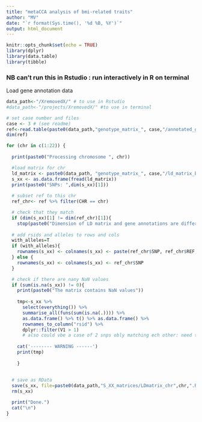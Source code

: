 ```yaml
---
title: "metaCCA analysis of bmi-related traits"
author: "MV"
date: "`r format(Sys.time(), '%d %B, %Y')`"
output: html_document
---
```


```r
knitr::opts_chunk$set(echo = TRUE)
library(dplyr)
library(data.table)
library(tibble)
```

### NB can't run this in Rstudio : run interactively in R on terminal 


Load gene annotation data
```r
data_path<-"/XremovedX/" # to use in Rstudio 
#data_path<-"/projects/XremovedX/" #to use in terminal

# set case number and files
case <- 3 # (see readme)
ref<-read.table(paste0(data_path,"genotype_matrix_", case,"/annotated_genes.txt"), header=T, stringsAsFactors = F)
dim(ref)
```



```r
for (chr in c(1:22)) {
  
  print(paste0("Processing chromosome ", chr))

  #load matrix for chr
  ld_matrix <- paste0(data_path, "genotype_matrix_", case,"/ld_matrix_by_chr/ld_matrix_chr", chr, ".ld")
  s_xx <- as.data.frame(fread(ld_matrix))
  print(paste0("SNPs: ",dim(s_xx)[1]))
  
  # subset ref to this chr
  ref_chr<- ref %>% filter(CHR == chr)

  # check that they match
  if (dim(s_xx)[1] != dim(ref_chr)[1]){
    stop(paste0("Dimension of LD matrix and gene annotations are different for chr", chr))}
  
  # add rsids and alleles to rows and cols
  with_alleles=T
  if (with_alleles){ 
    rownames(s_xx) <- colnames(s_xx) <- paste(ref_chr$SNP, ref_chr$REF, ref_chr$ALT, sep="_")
  } else {
    rownames(s_xx) <- colnames(s_xx) <- ref_chr$SNP
  }

  # check if there are nany NaN values
  if (sum(is.na(s_xx)) != 0){
    print(paste0("The matrix contains NaN values"))
    
    tmp<-s_xx %>%
      select(everything()) %>%  
      summarise_all(funs(sum(is.na(.)))) %>% 
      as.data.frame() %>% t() %>% as.data.frame() %>% 
      rownames_to_column("rsid") %>% 
      dplyr::filter(V1 > 1)
      # also could vbe a case of 2 snps obly matching ech other: need to review manually
    
    cat('-------- WARNING ------')
    print(tmp)
    
    }
  
  
  # save as RData
  save(s_xx, file=paste0(data_path,"S_XX_matrices/LDmatrix_chr",chr,".RData"))
  rm(s_xx)

  print("Done.")
  cat("\n")
}
```




